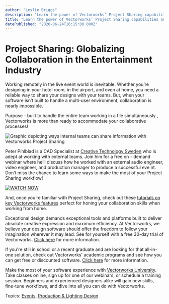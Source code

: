 ```yaml
---
author: "Leslie Briggs"
description: "Learn the power of Vectorworks’ Project Sharing capabilities and find ways to boost your workflow with this on-demand webinar."
title: "Learn the power of Vectorworks’ Project Sharing capabilities and find ways to boost your workflow with this on-demand webinar." 
datePublished: "2020-06-24T16:15:00.000Z"
---
```

# Project Sharing: Globalizing Collaboration in the Entertainment Industry

Working remotely in the live event world is inevitable. Whether you’re designing in your hotel room, in the airport, and even at home, you need a reliable way to share your designs with your teams. But, when your software isn’t built to handle a multi-user environment, collaboration is nearly impossible.

Purpose \- built to handle the entire team working in a file simultaneously , Vectorworks is more than ready to accommodate your collaborative processes! 

![Graphic depicting ways internal teams can share information with Vectorworks Project Sharing](https://blog.vectorworks.net/hs-fs/hubfs/4908-promote-ent-webinar-for-mof-2.jpg?width=1440&name=4908-promote-ent-webinar-for-mof-2.jpg) 

Peter Pihlblad is a CAD Specialist at [Creative Technology Sweden](https://www.ct-northerneurope.com/) [ ](https://www.ct-northerneurope.com/)who is adept at working with external teams. Join him for a free on \- demand webinar where he’ll discuss how he worked with an external audio engineer, video engineer, and production manager to produce a successful eve nt. Don’t miss the chance to learn some ways to make the most of your Project Sharing workflow! 

[![WATCH NOW](https://no-cache.hubspot.com/cta/default/3018241/b2fafbb8-1b72-4948-a887-59a9e72befa8.png)](https://cta-redirect.hubspot.com/cta/redirect/3018241/b2fafbb8-1b72-4948-a887-59a9e72befa8) 

And, once you’re familiar with Project Sharing, check out these [tutorials on key Vectorworks features](/may-tech-roundup-working-from-home-with-vectorworks?utm%5Fcampaign=blog&utm%5Fmedium=planetvectorworks&utm%5Fsource=intext&utm%5Fcontent=061720entwebinarpromo) [ ](/may-tech-roundup-working-from-home-with-vectorworks?utm%5Fcampaign=blog&utm%5Fmedium=planetvectorworks&utm%5Fsource=intext&utm%5Fcontent=061720entwebinarpromo)perfect for honing your collaboration skills when working from home. 

Exceptional design demands exceptional tools and platforms built to deliver absolute creative expression and maximum efficiency. At Vectorworks, we believe your design software should offer the freedom to follow your imagination wherever it may lead. See for yourself with a free 30-day trial of Vectorworks. [Click here](https://www.vectorworks.net/trial/form) for more information.

If you're still in school or a recent graduate and are looking for that all-in-one solution, check out Vectorworks' academic programs and see how you can get free or discounted software. [Click here](https://www.vectorworks.net/en-US/education) for more information.

Make the most of your software experience with [Vectorworks University](https://university.vectorworks.net/). Take classes online, sign up for one of our webinars, or schedule a training session. Beginners and experienced designers alike will gain new skills, fine-tune workflows, and dive into all you can do with Vectorworks. 

 Topics: [Events](https://blog.vectorworks.net/topic/events), [Production & Lighting Design](https://blog.vectorworks.net/topic/production-lighting-design) 

 